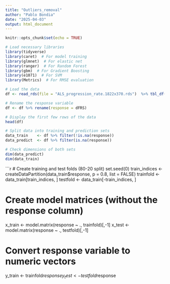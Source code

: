 ```yaml
---
title: "Outliers_removal"
author: "Pablo Bondia"
date: "2025-04-03"
output: html_document
---
```


```r
knitr::opts_chunk$set(echo = TRUE)
```

```r
# Load necessary libraries
library(tidyverse)
library(caret)  # For model training
library(glmnet)  # For elastic net
library(ranger)  # For Random Forest
library(gbm)  # For Gradient Boosting
library(e1071)  # For SVM
library(Metrics)  # For RMSE evaluation

# Load the data
df <- read_rds(file = "ALS_progression_rate.1822x370.rds")  %>% tbl_df()

# Rename the response variable
df <- df %>% rename(response = dFRS)

# Display the first few rows of the data
head(df)

```

```r
# Split data into training and prediction sets
data_train    <- df %>% filter(!is.na(response))
data_predict  <- df %>% filter(is.na(response))

# Check dimensions of both sets
dim(data_predict)
dim(data_train)

```

```r
# Create training and test folds (80-20 split)
set.seed(0)
train_indices <- createDataPartition(data_train$response, p = 0.8, list = FALSE)
trainfold <- data_train[train_indices, ]
testfold <- data_train[-train_indices, ]

# Create model matrices (without the response column)
x_train <- model.matrix(response ~ ., trainfold)[,-1]
x_test <- model.matrix(response ~ ., testfold)[,-1]

# Convert response variable to numeric vectors
y_train <- trainfold$response
y_test <- testfold$response
